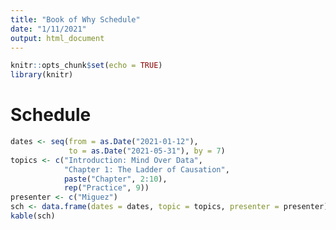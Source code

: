```yaml
---
title: "Book of Why Schedule"
date: "1/11/2021"
output: html_document
---
```


```r
knitr::opts_chunk$set(echo = TRUE)
library(knitr)
```

# Schedule

```r
dates <- seq(from = as.Date("2021-01-12"),
             to = as.Date("2021-05-31"), by = 7)
topics <- c("Introduction: Mind Over Data", 
            "Chapter 1: The Ladder of Causation",
            paste("Chapter", 2:10),
            rep("Practice", 9))
presenter <- c("Miguez")
sch <- data.frame(dates = dates, topic = topics, presenter = presenter)
kable(sch)
```

